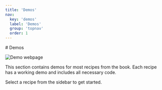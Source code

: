 ```yaml
---
title: 'Demos'
nav:
  key: 'demos'
  label: 'Demos'
  group: 'topnav'
  order: 1
---
```



<div className={demos}>
  # Demos

  ![Demo webpage](/webpage.svg)

  This section contains demos for most recipes from the book. Each recipe has a working demo and includes all necessary code.

  Select a recipe from the sidebar to get started.
</div>